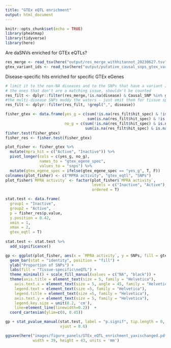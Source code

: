 ```yaml
---
title: "GTEx eQTL enrichment"
output: html_document
---
```


```r
knitr::opts_chunk$set(echo = TRUE)
library(pheatmap)
library(tidyverse)
library(here)
```

Are daSNVs enriched for GTEx eQTLs?

```r
res_merge <- read_tsv(here("output/res_merge_withhitannot_20230627.tsv"))
gtex_variant_ids <- read_tsv(here("output/putative_causal_snps_gtex_variant_ids.tsv"))
```
Disease-specific hits enriched for specific GTEx eGenes
```r
# limit it to the non-NA diseases and to the SNPs that have a variant ID in GTEx
# the ones that don't are a matching issue, shouldn't be counted
res_filt <- dplyr::filter(res_merge,!is.na(disease) & Causal_SNP %in% gtex_variant_ids$Causal_SNP)
#the multi-disease SNPs muddy the waters - just omit them for tissue specific enrichment
res_filt <- dplyr::filter(res_filt, !grepl(",", disease))

fisher_gtex <- data.frame(yes_g = c(sum(!is.na(res_filt$hit_spec) & !is.na(res_filt$gtex_egenes_spec)),
                                    sum(is.na(res_filt$hit_spec) & !is.na(res_filt$gtex_egenes_spec))),
                          no_g = c(sum(!is.na(res_filt$hit_spec) & is.na(res_filt$gtex_egenes_spec)),
                                   sum(is.na(res_filt$hit_spec) & is.na(res_filt$gtex_egenes_spec))))
fisher.test(fisher_gtex) 
fisher_res <- fisher.test(fisher_gtex)

plot_fisher <- fisher_gtex %>%
  mutate(mpra_hit = c("Active", "Inactive")) %>%
  pivot_longer(cols = c(yes_g, no_g),
               names_to = "gtex_egene_spec",
               values_to = "snps") %>%
  mutate(gtex_egene_spec = ifelse(gtex_egene_spec == "yes_g", T, F))
colnames(plot_fisher) <- c("MPRA activity", "gtex_eqtl", "SNPs")
plot_fisher$`MPRA activity` <- factor(plot_fisher$`MPRA activity`, 
                                      levels = c("Inactive", "Active"),
                                      ordered = T)
```


```r
stat.test <- data.frame(
  group1 = "Inactive",
  group2 = "Active",
  p = fisher_res$p.value,
  y.position = 0.42,
  xmin = 1,
  xmax = 2,
  gtex_eqtl = T)
  
stat.test <- stat.test %>%
  add_significance()

gp <- ggplot(plot_fisher, aes(x = `MPRA activity`, y = SNPs, fill = gtex_eqtl))  +
  geom_bar(stat = "identity", position = "fill") +
  ylab("Proportion of SNPs") +
  labs(fill = "Tissue-specific\neQTL") +
  theme_minimal() + scale_fill_manual(values = c("NA", "black")) +
  theme(axis.title = element_text(size = 5, family = "Helvetica"),
    axis.text.x = element_text(size = 5, angle = 45, family = "Helvetica"),
    legend.text = element_text(size =5, family = "Helvetica"),
    legend.title = element_text(size =5, family = "Helvetica"),
    axis.text.y = element_text(size = 5, family = "Helvetica"),
    legend.key.size = unit(0.2, 'cm'),
    line=element_line(linewidth=0.2))  +
  coord_cartesian(ylim=c(0, 0.45))

gp + stat_pvalue_manual(stat.test, label = "p.signif", tip.length = 0,
                        vjust = 0.6)

ggsave(here("images/figure_panels/GTEx_eQTL_enrichment_yaxischanged.pdf"),
            width = 39, height = 43, units = 'mm')

```

